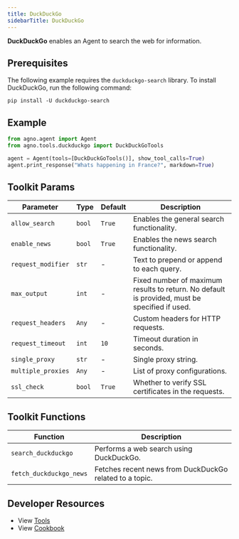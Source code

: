 ```yaml
---
title: DuckDuckGo
sidebarTitle: DuckDuckGo
---
```


**DuckDuckGo** enables an Agent to search the web for information.

## Prerequisites

The following example requires the `duckduckgo-search` library. To install DuckDuckGo, run the following command:

```shell
pip install -U duckduckgo-search
```

## Example

```python cookbook/tools/duckduckgo.py
from agno.agent import Agent
from agno.tools.duckduckgo import DuckDuckGoTools

agent = Agent(tools=[DuckDuckGoTools()], show_tool_calls=True)
agent.print_response("Whats happening in France?", markdown=True)
```

## Toolkit Params

| Parameter           | Type   | Default | Description                                                                                          |
| ------------------- | ------ | ------- | ---------------------------------------------------------------------------------------------------- |
| `allow_search`      | `bool` | `True`  | Enables the general search functionality.                                                            |
| `enable_news`       | `bool` | `True`  | Enables the news search functionality.                                                               |
| `request_modifier`  | `str`  | -       | Text to prepend or append to each query.                                                             |
| `max_output`        | `int`  | -       | Fixed number of maximum results to return. No default is provided, must be specified if used.        |
| `request_headers`   | `Any`  | -       | Custom headers for HTTP requests.                                                                    |
| `request_timeout`   | `int`  | `10`    | Timeout duration in seconds.                                                                         |
| `single_proxy`      | `str`  | -       | Single proxy string.                                                                                 |
| `multiple_proxies`  | `Any`  | -       | List of proxy configurations.                                                                        |
| `ssl_check`         | `bool` | `True`  | Whether to verify SSL certificates in the requests.                                                  |

## Toolkit Functions

| Function              | Description                                               |
| --------------------- | --------------------------------------------------------- |
| `search_duckduckgo`   | Performs a web search using DuckDuckGo.                   |
| `fetch_duckduckgo_news` | Fetches recent news from DuckDuckGo related to a topic. |

## Developer Resources

- View [Tools](https://github.com/agno-agi/agno/blob/main/libs/agno/agno/tools/duckduckgo.py)
- View [Cookbook](https://github.com/agno-agi/agno/blob/main/cookbook/tools/duckduckgo_tools.py)
